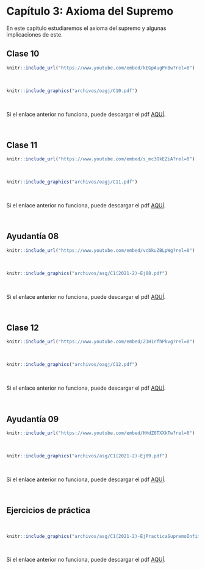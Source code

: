 
# Capítulo 3: Axioma del Supremo {-}

En este capítulo estudiaremos el axioma del supremo y algunas implicaciones de este.


## Clase 10

<!--Aquí aparecerán tanto el video como las notas de dicha clase.-->

  
```r
knitr::include_url("https://www.youtube.com/embed/kEGpAugPnBw?rel=0")
```
<br/> <!--Esto se pone para que se genere un espacio en blanco en la salida html-->


```r
knitr::include_graphics("archivos/oagj/C10.pdf")
```

<br/>

Si el enlace anterior no funciona, puede descargar el pdf [AQUÍ](archivos/oagj/C10.pdf).


<br/>

## Clase 11

<!--Aquí aparecerán tanto el video como las notas de dicha clase.-->

  
```r
knitr::include_url("https://www.youtube.com/embed/s_mc3OkEZiA?rel=0")
```
<br/> <!--Esto se pone para que se genere un espacio en blanco en la salida html-->


```r
knitr::include_graphics("archivos/oagj/C11.pdf")
```

<br/>

Si el enlace anterior no funciona, puede descargar el pdf [AQUÍ](archivos/oagj/C11.pdf).


<br/>


## Ayudantía 08 {#ayudantia08}

<!--Aquí aparecerán tanto el video como las notas de dicha clase.-->
```r
knitr::include_url("https://www.youtube.com/embed/vcbkuZBLpWg?rel=0")
```

</br> <!--Esto se pone para que se genere un espacio en blanco en la salida html-->


```r
knitr::include_graphics("archivos/asg/C1(2021-2)-Ej08.pdf")
```

</br>

Si el enlace anterior no funciona, puede descargar el pdf [AQUÍ](archivos/asg/C1(2021-2)-Ej08.pdf).


<br/>

## Clase 12

<!--Aquí aparecerán tanto el video como las notas de dicha clase.-->


```r
knitr::include_url("https://www.youtube.com/embed/Z3H1rfhPkvg?rel=0")
```
<br/> <!--Esto se pone para que se genere un espacio en blanco en la salida html-->


```r
knitr::include_graphics("archivos/oagj/C12.pdf")
```

<br/>

Si el enlace anterior no funciona, puede descargar el pdf [AQUÍ](archivos/oagj/C12.pdf).


<br/>

## Ayudantía 09 {#ayudantia09}

<!--Aquí aparecerán tanto el video como las notas de dicha clase.-->
```r
knitr::include_url("https://www.youtube.com/embed/HHdZ6TXXkTw?rel=0")
```

</br> <!--Esto se pone para que se genere un espacio en blanco en la salida html-->


```r
knitr::include_graphics("archivos/asg/C1(2021-2)-Ej09.pdf")
```

</br>

Si el enlace anterior no funciona, puede descargar el pdf [AQUÍ](archivos/asg/C1(2021-2)-Ej09.pdf).


<br/>

## Ejercicios de práctica {#practica-supremo}

<br/> <!--Esto se pone para que se genere un espacio en blanco en la salida html-->


```r
knitr::include_graphics("archivos/asg/C1(2021-2)-EjPracticaSupremoInfimo.pdf")
```

<br/>

Si el enlace anterior no funciona, puede descargar el pdf [AQUÍ](archivos/asg/C1(2021-2)-EjPracticaSupremoInfimo.pdf).


<br/>